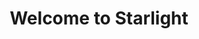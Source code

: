 ---
title: Welcome to Starlight
description: Get started building your docs site with Starlight.
template: splash
hero:
  tagline: Congrats on setting up a new Starlight project!
  image:
    file: ../../assets/houston.webp
  actions:
    - text: LDAP
      link: /ldap/01-configuring-edirectory
      icon: right-arrow
    - text: Advanced Authentication
      link: /ldap/01-configuring-edirectory
      icon: right-arrow
---